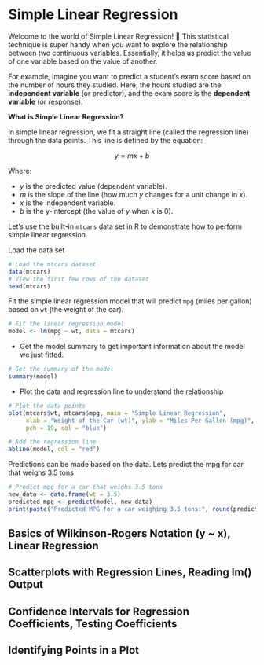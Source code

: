 # Simple Linear Regression

Welcome to the world of Simple Linear Regression! 🎉 This statistical technique is super handy when you want to explore the relationship between two continuous variables. Essentially, it helps us predict the value of one variable based on the value of another.

For example, imagine you want to predict a student's exam score based on the number of hours they studied. Here, the hours studied are the **independent variable** (or predictor), and the exam score is the **dependent variable** (or response).

**What is Simple Linear Regression?**

In simple linear regression, we fit a straight line (called the regression line) through the data points. This line is defined by the equation:

$$y = mx + b$$

Where:

- $y$ is the predicted value (dependent variable).
- $m$ is the slope of the line (how much $y$ changes for a unit change in $x$).
- $x$ is the independent variable.
- $b$ is the y-intercept (the value of $y$ when $x$ is 0).

Let's use the built-in `mtcars` data set in R to demonstrate how to perform simple linear regression.

Load the data set
```r
# Load the mtcars dataset
data(mtcars)
# View the first few rows of the dataset
head(mtcars)
```

Fit the simple linear regression model that will predict `mpg` (miles per gallon) based on `wt` (the weight of the car).
```r
# Fit the linear regression model
model <- lm(mpg ~ wt, data = mtcars)
```

- Get the model summary to get important information about the model we just fitted. 
```r
# Get the summary of the model
summary(model)
```

- Plot the data and regression line to understand the relationship
```r
# Plot the data points
plot(mtcars$wt, mtcars$mpg, main = "Simple Linear Regression", 
     xlab = "Weight of the Car (wt)", ylab = "Miles Per Gallon (mpg)", 
     pch = 19, col = "blue")

# Add the regression line
abline(model, col = "red")
```

Predictions can be made based on the data. Lets predict the mpg for car that weighs 3.5 tons
```r
# Predict mpg for a car that weighs 3.5 tons
new_data <- data.frame(wt = 3.5)
predicted_mpg <- predict(model, new_data)
print(paste("Predicted MPG for a car weighing 3.5 tons:", round(predicted_mpg, 2)))
```

## Basics of Wilkinson-Rogers Notation (y ~ x), Linear Regression


## Scatterplots with Regression Lines, Reading lm() Output

## Confidence Intervals for Regression Coefficients, Testing Coefficients


## Identifying Points in a Plot